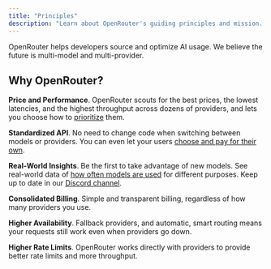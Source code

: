 ```yaml
---
title: "Principles"
description: "Learn about OpenRouter's guiding principles and mission. Understand our commitment to price optimization, standardized APIs, and high availability in AI model deployment."
---
```


OpenRouter helps developers source and optimize AI usage. We believe the future is multi-model and multi-provider.

## Why OpenRouter?

**Price and Performance**. OpenRouter scouts for the best prices, the lowest latencies, and the highest throughput across dozens of providers, and lets you choose how to [prioritize](/docs/features/provider-routing) them.

**Standardized API**. No need to change code when switching between models or providers. You can even let your users [choose and pay for their own](/docs/use-cases/oauth-pkce).

**Real-World Insights**. Be the first to take advantage of new models. See real-world data of [how often models are used](https://openrouter.ai/rankings) for different purposes. Keep up to date in our [Discord channel](https://discord.com/channels/1091220969173028894/1094454198688546826).

**Consolidated Billing**. Simple and transparent billing, regardless of how many providers you use.

**Higher Availability**. Fallback providers, and automatic, smart routing means your requests still work even when providers go down.

**Higher Rate Limits**. OpenRouter works directly with providers to provide better rate limits and more throughput.